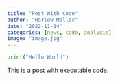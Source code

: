 ```yaml
---
title: "Post With Code"
author: "Harlow Malloc"
date: "2022-11-14"
categories: [news, code, analysis]
image: "image.jpg"
---
```


```python

print("Hello World")

```

This is a post with executable code.
